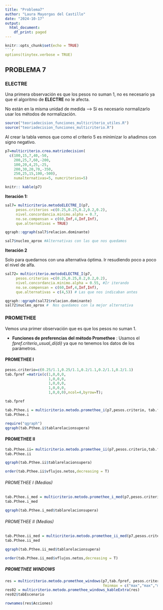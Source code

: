 ```yaml
---
title: "Problema7"
author: "Laura Mayorgas del Castillo"
date: "2024-10-17"
output:
  html_document:
    df_print: paged
---
```


```r
knitr::opts_chunk$set(echo = TRUE)
```r
options(tinytex.verbose = TRUE)
```


## PROBLEMA 7

### ELECTRE
Una primera observación es que los pesos no suman 1, no es necesario ya que el algoritmo de **ELECTRE** no le afecta.

No están en la misma unidad de medida --> Si es necesario normalizarlo usar los métodos de normalización. 

```r
source("teoriadecision_funciones_multicriterio_utiles.R")
source("teoriadecision_funciones_multicriterio.R")
```

Al crear la tabla vemos que como el criterio 5 es minimizar lo añadimos con signo negativo.
```r
p7=multicriterio.crea.matrizdecision(
  c(100,15,7,40,-50,
    200,25,7,60,-200,
    100,20,4,25,-25,
    200,30,20,70,-350,
    250,25,15,100,-500),
    numalternativas=5, numcriterios=5)

knitr:: kable(p7) 
```

**Iteración 1:**
```r
sal7= multicriterio.metodoELECTRE_I(p7,
     pesos.criterios =c(0.25,0.25,0.2,0.2,0.2),
     nivel.concordancia.minimo.alpha = 0.7,
     no.se.compensan = c(60,Inf,4,Inf,Inf),
     que.alternativas = TRUE)

qgraph::qgraph(sal7$relacion.dominante)

sal7$nucleo_aprox #Alternativas con las que nos quedamos
```

**Iteración 2**

Solo para quedarnos con una alternativa óptima. Ir resudiendo poco a poco el nivel de alfa. 
```r
sal72= multicriterio.metodoELECTRE_I(p7,
     pesos.criterios =c(0.25,0.25,0.2,0.2,0.2),
     nivel.concordancia.minimo.alpha = 0.55, #Ir iterando
     no.se.compensan = c(60,Inf,4,Inf,Inf),
     que.alternativas = c(4,5)) # Las que nos indicaban antes

qgraph::qgraph(sal72$relacion.dominante)
sal72$nucleo_aprox #  Nos quedamos con la mejor alternativa
```

### PROMETHEE

Vemos una primer observación que es que los pesos no suman 1. 

- **Funciones de preferencias del método Promethee** : Usamos el *fpref.criterio_usual_di(di)* ya que no tenemos los datos de los parámetros.



#### PROMETHEE I

```r
pesos.criterio=c(0.25/1.1,0.25/1.1,0.2/1.1,0.2/1.1,0.2/1.1)
tab.fpref =matrix(c(1,0,0,0,
                    1,0,0,0,
                    1,0,0,0,
                    1,0,0,0,
                    1,0,0,0),ncol=4,byrow=T);

tab.fpref
```

```r
tab.Pthee.i = multicriterio.metodo.promethee_i(p7,pesos.criterio, tab.fpref)
tab.Pthee.i
```

```r
require("qgraph")
qgraph(tab.Pthee.i$tablarelacionsupera)
```


#### PROMETHEE II

```r
tab.Pthee.ii= multicriterio.metodo.promethee_ii(p7,pesos.criterio,tab.fpref)
tab.Pthee.ii
```
```r
qgraph(tab.Pthee.ii$tablarelacionsupera)
```

```r
order(tab.Pthee.ii$vflujos.netos,decreasing = T)
```

###### PROMETHEE I (Medias)

```r
tab.Pthee.i_med = multicriterio.metodo.promethee_i_med(p7,pesos.criterio,tab.fpref)
tab.Pthee.i_med
```
```r
qgraph(tab.Pthee.i_med$tablarelacionsupera)
```




###### PROMETHEE II (Medias)

```r
tab.Pthee.ii_med = multicriterio.metodo.promethee_ii_med(p7,pesos.criterio,tab.fpref)
tab.Pthee.ii_med
```
```r
qgraph(tab.Pthee.ii_med$tablarelacionsupera)
```

```r
order(tab.Pthee.ii_med$vflujos.netos,decreasing = T)
```


##### PROMETHEE WINDOWS

```r
res = multicriterio.metodo.promethee_windows(p7,tab.fpref, pesos.criterio,
                                             fminmax = c("max","max","max","max","min"))
res02 = multicriterio.metodo.promethee_windows_kableExtra(res)
res02$tabEscenario

```

```r
rownames(res$Acciones)
```

